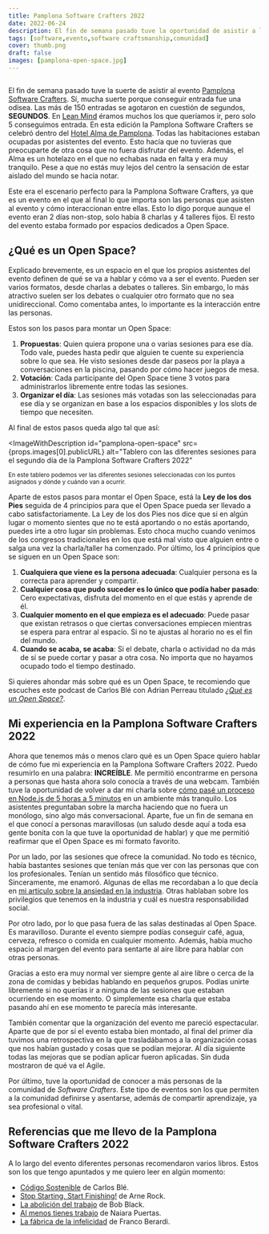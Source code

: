 ```yaml
---
title: Pamplona Software Crafters 2022
date: 2022-06-24
description: El fin de semana pasado tuve la oportunidad de asistir a la Pamplona Software Crafters. Déjame compartir contigo esta experiencia.
tags: [software,evento,software craftsmanship,comunidad]
cover: thumb.png
draft: false
images: [pamplona-open-space.jpg]
---
```


```toc
```

<YouTubeVideo id="iJp7iqjWlr8" />

El fin de semana pasado tuve la suerte de asistir al evento [Pamplona Software Crafters](https://pamplonaswcraft.com). Sí, mucha suerte porque conseguir entrada fue una odisea. Las más de 150 entradas se agotaron en cuestión de segundos, **SEGUNDOS**. En [Lean Mind](https://leanmind.es/es/) éramos muchos los que queríamos ir, pero solo 5 conseguimos entrada. En esta edición la Pamplona Software Crafters se celebró dentro del [Hotel Alma de Pamplona](https://almahotels.com/pamplona). Todas las habitaciones estaban ocupadas por asistentes del evento. Esto hacía que no tuvieras que preocuparte de otra cosa que no fuera disfrutar del evento. Además, el Alma es un hotelazo en el que no echabas nada en falta y era muy tranquilo. Pese a que no estás muy lejos del centro la sensación de estar aislado del mundo se hacía notar.

Este era el escenario perfecto para la Pamplona Software Crafters, ya que es un evento en el que al final lo que importa son las personas que asisten al evento y cómo interaccionan entre ellas. Esto lo digo porque aunque el evento eran 2 días non-stop, solo había 8 charlas y 4 talleres fijos. El resto del evento estaba formado por espacios dedicados a Open Space.

## ¿Qué es un Open Space?

Explicado brevemente, es un espacio en el que los propios asistentes del evento definen de qué se va a hablar y cómo va a ser el evento. Pueden ser varios formatos, desde charlas a debates o talleres. Sin embargo, lo más atractivo suelen ser los debates o cualquier otro formato que no sea unidireccional. Como comentaba antes, lo importante es la interacción entre las personas.

Estos son los pasos para montar un Open Space:
1. **Propuestas**: Quien quiera propone una o varias sesiones para ese día. Todo vale, puedes hasta pedir que alguien te cuente su experiencia sobre lo que sea. He visto sesiones desde dar paseos por la playa a conversaciones en la piscina, pasando por cómo hacer juegos de mesa.
1. **Votación**: Cada participante del Open Space tiene 3 votos para administrarlos libremente entre todas las sesiones.
1. **Organizar el día**: Las sesiones más votadas son las seleccionadas para ese día y se organizan en base a los espacios disponibles y los slots de tiempo que necesiten.

Al final de estos pasos queda algo tal que así:

<ImageWithDescription
  id="pamplona-open-space"
  src={props.images[0].publicURL}
  alt="Tablero con las diferentes sesiones para el segundo día de la Pamplona Software Crafters 2022"
>
  <small>
    En este tablero podemos ver las diferentes sesiones seleccionadas con los puntos asignados y dónde y cuándo van a ocurrir.
  </small>
</ImageWithDescription>

Aparte de estos pasos para montar el Open Space, está la **Ley de los dos Pies** seguida de 4 principios para que el Open Space pueda ser llevado a cabo satisfactoriamente. La Ley de los dos Pies nos dice que si en algún lugar o momento sientes que no te está aportando o no estás aportando, puedes irte a otro lugar sin problemas. Esto choca mucho cuando venimos de los congresos tradicionales en los que está mal visto que alguien entre o salga una vez la charla/taller ha comenzado. Por último, los 4 principios que se siguen en un Open Space son:
1. **Cualquiera que viene es la persona adecuada**: Cualquier persona es la correcta para aprender y compartir.
1. **Cualquier cosa que pudo suceder es lo único que podía haber pasado**: Cero expectativas, disfruta del momento en el que estás y aprende de él.
1. **Cualquier momento en el que empieza es el adecuado**: Puede pasar que existan retrasos o que ciertas conversaciones empiecen mientras se espera para entrar al espacio. Si no te ajustas al horario no es el fin del mundo.
1. **Cuando se acaba, se acaba**: Si el debate, charla o actividad no da más de sí se puede cortar y pasar a otra cosa. No importa que no hayamos ocupado todo el tiempo destinado.

Si quieres ahondar más sobre qué es un Open Space, te recomiendo que escuches este podcast de Carlos Blé con Adrian Perreau titulado [*¿Qué es un Open Space?*](https://podcast.carlosble.com/podcast/e35-que-es-un-open-space/).

## Mi experiencia en la Pamplona Software Crafters 2022

Ahora que tenemos más o menos claro qué es un Open Space quiero hablar de cómo fue mi experiencia en la Pamplona Software Crafters 2022. Puedo resumirlo en una palabra: **INCREÍBLE**. Me permitió encontrarme en persona a personas que hasta ahora solo conocía a través de una webcam. También tuve la oportunidad de volver a dar mi charla sobre [cómo pasé un proceso en Node.js de 5 horas a 5 minutos](https://www.youtube.com/watch?v=V4sXNlzJIy8) en un ambiente más tranquilo. Los asistentes preguntaban sobre la marcha haciendo que no fuera un monólogo, sino algo más conversacional. Aparte, fue un fin de semana en el que conocí a personas maravillosas (un saludo desde aquí a toda esa gente bonita con la que tuve la oportunidad de hablar) y que me permitió reafirmar que el Open Space es mi formato favorito.

Por un lado, por las sesiones que ofrece la comunidad. No todo es técnico, había bastantes sesiones que tenían más que ver con las personas que con los profesionales. Tenían un sentido más filosófico que técnico. Sinceramente, me enamoró. Algunas de ellas me recordaban a lo que decía en [mi artículo sobre la ansiedad en la industria](/blog/2021/la-ansiedad-de-evolucionar-como-profesional-del-software). Otras hablaban sobre los privilegios que tenemos en la industria y cuál es nuestra responsabilidad social.

Por otro lado, por lo que pasa fuera de las salas destinadas al Open Space. Es maravilloso. Durante el evento siempre podías conseguir café, agua, cerveza, refresco o comida en cualquier momento. Además, había mucho espacio al margen del evento para sentarte al aire libre para hablar con otras personas.

Gracias a esto era muy normal ver siempre gente al aire libre o cerca de la zona de comidas y bebidas hablando en pequeños grupos. Podías unirte libremente si no querías ir a ninguna de las sesiones que estaban ocurriendo en ese momento. O simplemente esa charla que estaba pasando ahí en ese momento te parecía más interesante.

También comentar que la organización del evento me pareció espectacular. Aparte que de por sí el evento estaba bien montado, al final del primer día tuvimos una retrospectiva en la que trasladábamos a la organización cosas que nos habían gustado y cosas que se podían mejorar. Al día siguiente todas las mejoras que se podían aplicar fueron aplicadas. Sin duda mostraron de qué va el Agile.

Por último, tuve la oportunidad de conocer a más personas de la comunidad de *Software Crafters*. Este tipo de eventos son los que permiten a la comunidad definirse y asentarse, además de compartir aprendizaje, ya sea profesional o vital.


## Referencias que me llevo de la Pamplona Software Crafters 2022

A lo largo del evento diferentes personas recomendaron varios libros. Estos son los que tengo apuntados y me quiero leer en algún momento:
- [Código Sostenible](https://www.goodreads.com/book/show/61036049-c-digo-sostenible) de Carlos Blé.
- [Stop Starting, Start Finishing!](https://www.goodreads.com/book/show/16208052-stop-starting-start-finishing) de Arne Rock.
- [La abolición del trabajo](https://www.goodreads.com/book/show/17927630-la-abolici-n-del-trabajo) de Bob Black.
- [Al menos tienes trabajo](https://www.goodreads.com/book/show/49656893-al-menos-tienes-trabajo) de Naiara Puertas.
- [La fábrica de la infelicidad](https://www.goodreads.com/book/show/7304853-la-f-brica-de-la-infelicidad) de Franco Berardi.




